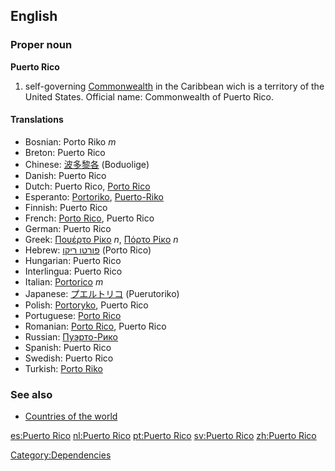 ==English==

===Proper noun===
'''Puerto Rico'''
# self-governing [[Commonwealth]] in the Caribbean wich is a territory of the United States. Official name: Commonwealth of Puerto Rico.
 
====Translations====

*Bosnian: Porto Riko ''m''
*Breton: Puerto Rico
*Chinese: [[波多黎各]] (Boduolige)
*Danish: Puerto Rico
*Dutch: Puerto Rico, [[Porto Rico]]
*Esperanto: [[Portoriko]], [[Puerto-Riko]]
*Finnish: Puerto Rico
*French: [[Porto Rico]], Puerto Rico
*German: Puerto Rico
*Greek: [[Πουέρτο Ρίκο]] ''n'', [[Πόρτο Ρίκο]] ''n''
*Hebrew: [[פורטו ריקו]] (Porto Rico)
*Hungarian: Puerto Rico
*Interlingua: Puerto Rico
*Italian: [[Portorico]] ''m''
*Japanese: [[プエルトリコ]] (Puerutoriko)
*Polish: [[Portoryko]], Puerto Rico
*Portuguese: [[Porto Rico]]
*Romanian: [[Porto Rico]], Puerto Rico
*Russian: [[Пуэрто-Рико]]
*Spanish: Puerto Rico
*Swedish: Puerto Rico
*Turkish: [[Porto Riko]]

===See also===
* [[Countries of the world]]

[[Category:Dependencies]]

[[es:Puerto Rico]]
[[nl:Puerto Rico]]
[[pt:Puerto Rico]]
[[sv:Puerto Rico]]
[[zh:Puerto Rico]]